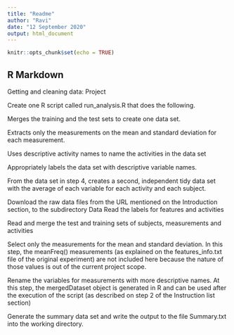 ```yaml
---
title: "Readme"
author: "Ravi"
date: "12 September 2020"
output: html_document
---
```


```r
knitr::opts_chunk$set(echo = TRUE)
```

## R Markdown

Getting and cleaning data: Project


Create one R script called run_analysis.R that does the following.

Merges the training and the test sets to create one data set.

Extracts only the measurements on the mean and standard deviation for each measurement.

Uses descriptive activity names to name the activities in the data set

Appropriately labels the data set with descriptive variable names.

From the data set in step 4, creates a second, independent tidy data set with the average of each variable for each activity and each subject.





Download the raw data files from the URL mentioned on the Introduction section, to the subdirectory Data
Read the labels for features and activities

Read and merge the test and training sets of subjects, measurements and activities

Select only the measurements for the mean and standard deviation. In this step, the meanFreq() measurements (as explained on the features_info.txt file of the original experiment) are not included here because the nature of those values is out of the current project scope.

Rename the variables for measurements with more descriptive names. At this step, the mergedDataset object is generated in R and can be used after the execution of the script (as described on step 2 of the Instruction list section)

Generate the summary data set and write the output to the file Summary.txt into the working directory.